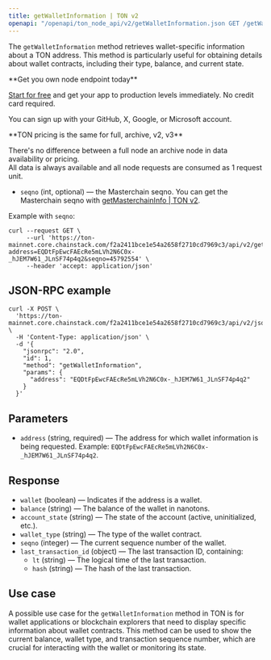 ```yaml
---
title: getWalletInformation | TON v2
openapi: "/openapi/ton_node_api/v2/getWalletInformation.json GET /getWalletInformation"
---
```


The `getWalletInformation` method retrieves wallet-specific information about a TON address. This method is particularly useful for obtaining details about wallet contracts, including their type, balance, and current state.

<Check>
**Get you own node endpoint today**

[Start for free](https://console.chainstack.com/) and get your app to production levels immediately. No credit card required.

You can sign up with your GitHub, X, Google, or Microsoft account.
</Check>

<Note>
**TON pricing is the same for full, archive, v2, v3**

There's no difference between a full node an archive node in data availability or pricing.  
All data is always available and all node requests are consumed as 1 request unit.
</Note>


* `seqno` (int, optional) — the Masterchain seqno. You can get the Masterchain seqno with [getMasterchainInfo | TON v2](/reference/ton-getmasterchaininfo-v2).

Example with `seqno`:

```shell Shell
curl --request GET \
     --url 'https://ton-mainnet.core.chainstack.com/f2a2411bce1e54a2658f2710cd7969c3/api/v2/getWalletInformation?address=EQDtFpEwcFAEcRe5mLVh2N6C0x-_hJEM7W61_JLnSF74p4q2&seqno=45792554' \
     --header 'accept: application/json'
```


## JSON-RPC example

```shell Shell
curl -X POST \
  'https://ton-mainnet.core.chainstack.com/f2a2411bce1e54a2658f2710cd7969c3/api/v2/jsonRPC' \
  -H 'Content-Type: application/json' \
  -d '{
    "jsonrpc": "2.0",
    "id": 1,
    "method": "getWalletInformation",
    "params": {
      "address": "EQDtFpEwcFAEcRe5mLVh2N6C0x-_hJEM7W61_JLnSF74p4q2"
    }
  }'
```


## Parameters

* `address` (string, required) — The address for which wallet information is being requested. Example: `EQDtFpEwcFAEcRe5mLVh2N6C0x-_hJEM7W61_JLnSF74p4q2`.

## Response

* `wallet` (boolean) — Indicates if the address is a wallet.
* `balance` (string) — The balance of the wallet in nanotons.
* `account_state` (string) — The state of the account (active, uninitialized, etc.).
* `wallet_type` (string) — The type of the wallet contract.
* `seqno` (integer) — The current sequence number of the wallet.
* `last_transaction_id` (object) — The last transaction ID, containing:
  + `lt` (string) — The logical time of the last transaction.
  + `hash` (string) — The hash of the last transaction.

## Use case

A possible use case for the `getWalletInformation` method in TON is for wallet applications or blockchain explorers that need to display specific information about wallet contracts. This method can be used to show the current balance, wallet type, and transaction sequence number, which are crucial for interacting with the wallet or monitoring its state.
